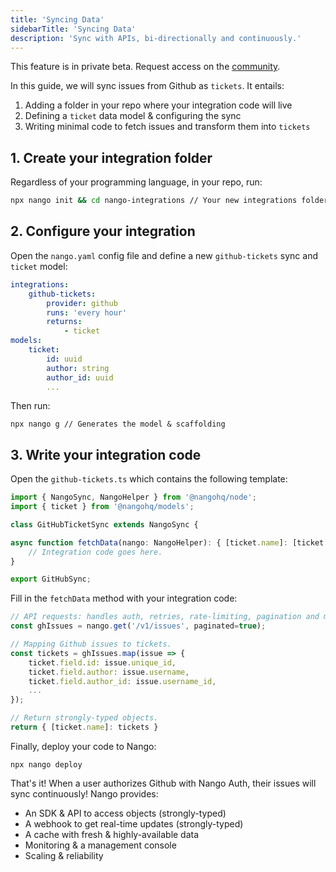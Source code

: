 ```yaml
---
title: 'Syncing Data'
sidebarTitle: 'Syncing Data'
description: 'Sync with APIs, bi-directionally and continuously.'
---
```


<Note>This feature is in private beta. Request access on the [community](https://nango.dev/slack).</Note>

In this guide, we will sync issues from Github as `tickets`. It entails:

1. Adding a folder in your repo where your integration code will live
2. Defining a `ticket` data model & configuring the sync
3. Writing minimal code to fetch issues and transform them into `tickets`

## 1. Create your integration folder

Regardless of your programming language, in your repo, run:

```bash
npx nango init && cd nango-integrations // Your new integrations folder
```

## 2. Configure your integration

Open the `nango.yaml` config file and define a new `github-tickets` sync and `ticket` model:

```yaml
integrations:
	github-tickets:
		provider: github
		runs: 'every hour'
		returns:
			- ticket
models:
	ticket:
		id: uuid
		author: string
		author_id: uuid
		...
```

Then run:

```
npx nango g // Generates the model & scaffolding
```

## 3. Write your integration code

Open the `github-tickets.ts` which contains the following template:

```typescript
import { NangoSync, NangoHelper } from '@nangohq/node';
import { ticket } from '@nangohq/models';

class GitHubTicketSync extends NangoSync {

async function fetchData(nango: NangoHelper): { [ticket.name]: [ticket.type] } {
	// Integration code goes here.
}

export GitHubSync;
```

Fill in the `fetchData` method with your integration code:

```typescript
// API requests: handles auth, retries, rate-limiting, pagination and more.
const ghIssues = nango.get('/v1/issues', paginated=true);

// Mapping Github issues to tickets.
const tickets = ghIssues.map(issue => {
    ticket.field.id: issue.unique_id,
    ticket.field.author: issue.username,
    ticket.field.author_id: issue.username_id,
    ...
});

// Return strongly-typed objects.
return { [ticket.name]: tickets }
```

Finally, deploy your code to Nango:

```
npx nango deploy
```

That's it! When a user authorizes Github with Nango Auth, their issues will sync continuously! Nango provides:

-   An SDK & API to access objects (strongly-typed)
-   A webhook to get real-time updates (strongly-typed)
-   A cache with fresh & highly-available data
-   Monitoring & a management console
-   Scaling & reliability
